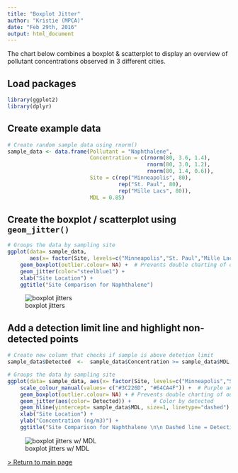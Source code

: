 ```yaml
---
title: "Boxplot Jitter"
author: "Kristie (MPCA)"
date: "Feb 29th, 2016"
output: html_document
---
```

  
  
  The chart below combines a boxplot & scatterplot to display an overview of pollutant concentrations observed in 3 different cities. 

## Load packages
```r
library(ggplot2)
library(dplyr)

```

## Create example data
```r

# Create random sample data using rnorm()
sample_data <- data.frame(Pollutant = "Naphthalene", 
                          Concentration = c(rnorm(80, 3.6, 1.4),
                                            rnorm(80, 3.0, 1.2),
                                            rnorm(80, 1.4, 0.6)),
                          Site = c(rep("Minneapolis", 80),
                                   rep("St. Paul", 80),
                                   rep("Mille Lacs", 80)),
                          MDL = 0.85)


```

## Create the boxplot / scatterplot using `geom_jitter()`
```r

# Groups the data by sampling site
ggplot(data= sample_data, 
       aes(x= factor(Site, levels=c("Minneapolis","St. Paul","Mille Lacs")),            y= Concentration)) +
    geom_boxplot(outlier.colour= NA) +  # Prevents double charting of outliers
    geom_jitter(color="steelblue1") +
    xlab("Site Location") +
    ggtitle("Site Comparison for Naphthalene")

``` 

![boxplot jitters](images/boxplot_jitters.png)


## Add a detection limit line and highlight non-detected points
```r

# Create new column that checks if sample is above detetion limit
sample_data$Detected  <-  sample_data$Concentration >= sample_data$MDL

# Groups the data by sampling site
ggplot(data= sample_data, aes(x= factor(Site, levels=c("Minneapolis","St. Paul","Mille Lacs")), y= Concentration)) +
    scale_colour_manual(values= c("#3C226D", "#64CA4F")) +  # Purple and green
    geom_boxplot(outlier.colour= NA) + # Prevents double charting of outliers
    geom_jitter(aes(color= Detected)) +       # Color by detected
    geom_hline(yintercept= sample_data$MDL, size=1, linetype="dashed") + # Add detection line
    xlab("Site Location") +
    ylab("Concentration (ng/m3)") +
    ggtitle("Site Comparison for Naphthalene \n\n Dashed line = Detection Limit")

``` 

![boxplot jitters w/ MDL](images/boxplot_jitters_MDL.png)


[> Return to main page](../../README.md)
